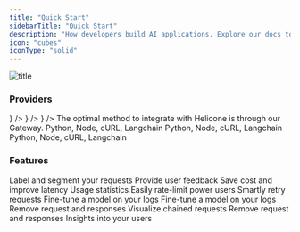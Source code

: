 ```yaml
---
title: "Quick Start"
sidebarTitle: "Quick Start"
description: "How developers build AI applications. Explore our docs to learn how to easily integrate Helicone into your application and explore features that will accelerate your team's development."
icon: "cubes"
iconType: "solid"
---
```


![title](/images/helicone-og.webp)

### Providers

<CardGroup cols={4}>
  <Card
    title="OpenAI"
    href="/getting-started/providers/openai"
    icon={
      <svg
        class="w-[1.60625rem] m:w-[1.375rem] h-auto"
        width="28"
        viewBox="0 0 28 28"
        fill="none"
        xmlns="http://www.w3.org/2000/svg"
      >
        <path
          d="M26.153 11.46a6.888 6.888 0 0 0-.608-5.73 7.117 7.117 0 0 0-3.29-2.93 7.238 7.238 0 0 0-4.41-.454 7.065 7.065 0 0 0-2.41-1.742A7.15 7.15 0 0 0 12.514 0a7.216 7.216 0 0 0-4.217 1.346 7.061 7.061 0 0 0-2.603 3.539 7.12 7.12 0 0 0-2.734 1.188A7.012 7.012 0 0 0 .966 8.268a6.979 6.979 0 0 0 .88 8.273 6.89 6.89 0 0 0 .607 5.729 7.117 7.117 0 0 0 3.29 2.93 7.238 7.238 0 0 0 4.41.454 7.061 7.061 0 0 0 2.409 1.742c.92.404 1.916.61 2.923.604a7.215 7.215 0 0 0 4.22-1.345 7.06 7.06 0 0 0 2.605-3.543 7.116 7.116 0 0 0 2.734-1.187 7.01 7.01 0 0 0 1.993-2.196 6.978 6.978 0 0 0-.884-8.27Zm-10.61 14.71c-1.412 0-2.505-.428-3.46-1.215.043-.023.119-.064.168-.094l5.65-3.22a.911.911 0 0 0 .464-.793v-7.86l2.389 1.36a.087.087 0 0 1 .046.065v6.508c0 2.952-2.491 5.248-5.257 5.248ZM4.062 21.354a5.17 5.17 0 0 1-.635-3.516c.042.025.115.07.168.1l5.65 3.22a.928.928 0 0 0 .928 0l6.898-3.93v2.72a.083.083 0 0 1-.034.072l-5.711 3.255a5.386 5.386 0 0 1-4.035.522 5.315 5.315 0 0 1-3.23-2.443ZM2.573 9.184a5.283 5.283 0 0 1 2.768-2.301V13.515a.895.895 0 0 0 .464.793l6.897 3.93-2.388 1.36a.087.087 0 0 1-.08.008L4.52 16.349a5.262 5.262 0 0 1-2.475-3.185 5.192 5.192 0 0 1 .527-3.98Zm19.623 4.506-6.898-3.93 2.388-1.36a.087.087 0 0 1 .08-.008l5.713 3.255a5.28 5.28 0 0 1 2.054 2.118 5.19 5.19 0 0 1-.488 5.608 5.314 5.314 0 0 1-2.39 1.742v-6.633a.896.896 0 0 0-.459-.792Zm2.377-3.533a7.973 7.973 0 0 0-.168-.099l-5.65-3.22a.93.93 0 0 0-.928 0l-6.898 3.93V8.046a.083.083 0 0 1 .034-.072l5.712-3.251a5.375 5.375 0 0 1 5.698.241 5.262 5.262 0 0 1 1.865 2.28c.39.92.506 1.93.335 2.913ZM9.631 15.009l-2.39-1.36a.083.083 0 0 1-.046-.065V7.075c.001-.997.29-1.973.832-2.814a5.297 5.297 0 0 1 2.231-1.935 5.382 5.382 0 0 1 5.659.72 4.89 4.89 0 0 0-.168.093l-5.65 3.22a.913.913 0 0 0-.465.793l-.003 7.857Zm1.297-2.76L14 10.5l3.072 1.75v3.5L14 17.499l-3.072-1.75v-3.5Z"
          fill="currentColor"
        ></path>
      </svg>
    }
  />
  <Card
    title="OpenAI"
    href="/getting-started/providers/openai"
    icon={
      <svg
        class="w-[1.60625rem] m:w-[1.375rem] h-auto"
        width="28"
        viewBox="0 0 28 28"
        fill="none"
        xmlns="http://www.w3.org/2000/svg"
      >
        <path
          d="M26.153 11.46a6.888 6.888 0 0 0-.608-5.73 7.117 7.117 0 0 0-3.29-2.93 7.238 7.238 0 0 0-4.41-.454 7.065 7.065 0 0 0-2.41-1.742A7.15 7.15 0 0 0 12.514 0a7.216 7.216 0 0 0-4.217 1.346 7.061 7.061 0 0 0-2.603 3.539 7.12 7.12 0 0 0-2.734 1.188A7.012 7.012 0 0 0 .966 8.268a6.979 6.979 0 0 0 .88 8.273 6.89 6.89 0 0 0 .607 5.729 7.117 7.117 0 0 0 3.29 2.93 7.238 7.238 0 0 0 4.41.454 7.061 7.061 0 0 0 2.409 1.742c.92.404 1.916.61 2.923.604a7.215 7.215 0 0 0 4.22-1.345 7.06 7.06 0 0 0 2.605-3.543 7.116 7.116 0 0 0 2.734-1.187 7.01 7.01 0 0 0 1.993-2.196 6.978 6.978 0 0 0-.884-8.27Zm-10.61 14.71c-1.412 0-2.505-.428-3.46-1.215.043-.023.119-.064.168-.094l5.65-3.22a.911.911 0 0 0 .464-.793v-7.86l2.389 1.36a.087.087 0 0 1 .046.065v6.508c0 2.952-2.491 5.248-5.257 5.248ZM4.062 21.354a5.17 5.17 0 0 1-.635-3.516c.042.025.115.07.168.1l5.65 3.22a.928.928 0 0 0 .928 0l6.898-3.93v2.72a.083.083 0 0 1-.034.072l-5.711 3.255a5.386 5.386 0 0 1-4.035.522 5.315 5.315 0 0 1-3.23-2.443ZM2.573 9.184a5.283 5.283 0 0 1 2.768-2.301V13.515a.895.895 0 0 0 .464.793l6.897 3.93-2.388 1.36a.087.087 0 0 1-.08.008L4.52 16.349a5.262 5.262 0 0 1-2.475-3.185 5.192 5.192 0 0 1 .527-3.98Zm19.623 4.506-6.898-3.93 2.388-1.36a.087.087 0 0 1 .08-.008l5.713 3.255a5.28 5.28 0 0 1 2.054 2.118 5.19 5.19 0 0 1-.488 5.608 5.314 5.314 0 0 1-2.39 1.742v-6.633a.896.896 0 0 0-.459-.792Zm2.377-3.533a7.973 7.973 0 0 0-.168-.099l-5.65-3.22a.93.93 0 0 0-.928 0l-6.898 3.93V8.046a.083.083 0 0 1 .034-.072l5.712-3.251a5.375 5.375 0 0 1 5.698.241 5.262 5.262 0 0 1 1.865 2.28c.39.92.506 1.93.335 2.913ZM9.631 15.009l-2.39-1.36a.083.083 0 0 1-.046-.065V7.075c.001-.997.29-1.973.832-2.814a5.297 5.297 0 0 1 2.231-1.935 5.382 5.382 0 0 1 5.659.72 4.89 4.89 0 0 0-.168.093l-5.65 3.22a.913.913 0 0 0-.465.793l-.003 7.857Zm1.297-2.76L14 10.5l3.072 1.75v3.5L14 17.499l-3.072-1.75v-3.5Z"
          fill="currentColor"
        ></path>
      </svg>
    }
  />
  <Card
    title="OpenAI"
    href="/getting-started/providers/openai"
    icon={
      <svg
        class="w-[1.60625rem] m:w-[1.375rem] h-auto"
        width="28"
        viewBox="0 0 28 28"
        fill="none"
        xmlns="http://www.w3.org/2000/svg"
      >
        <path
          d="M26.153 11.46a6.888 6.888 0 0 0-.608-5.73 7.117 7.117 0 0 0-3.29-2.93 7.238 7.238 0 0 0-4.41-.454 7.065 7.065 0 0 0-2.41-1.742A7.15 7.15 0 0 0 12.514 0a7.216 7.216 0 0 0-4.217 1.346 7.061 7.061 0 0 0-2.603 3.539 7.12 7.12 0 0 0-2.734 1.188A7.012 7.012 0 0 0 .966 8.268a6.979 6.979 0 0 0 .88 8.273 6.89 6.89 0 0 0 .607 5.729 7.117 7.117 0 0 0 3.29 2.93 7.238 7.238 0 0 0 4.41.454 7.061 7.061 0 0 0 2.409 1.742c.92.404 1.916.61 2.923.604a7.215 7.215 0 0 0 4.22-1.345 7.06 7.06 0 0 0 2.605-3.543 7.116 7.116 0 0 0 2.734-1.187 7.01 7.01 0 0 0 1.993-2.196 6.978 6.978 0 0 0-.884-8.27Zm-10.61 14.71c-1.412 0-2.505-.428-3.46-1.215.043-.023.119-.064.168-.094l5.65-3.22a.911.911 0 0 0 .464-.793v-7.86l2.389 1.36a.087.087 0 0 1 .046.065v6.508c0 2.952-2.491 5.248-5.257 5.248ZM4.062 21.354a5.17 5.17 0 0 1-.635-3.516c.042.025.115.07.168.1l5.65 3.22a.928.928 0 0 0 .928 0l6.898-3.93v2.72a.083.083 0 0 1-.034.072l-5.711 3.255a5.386 5.386 0 0 1-4.035.522 5.315 5.315 0 0 1-3.23-2.443ZM2.573 9.184a5.283 5.283 0 0 1 2.768-2.301V13.515a.895.895 0 0 0 .464.793l6.897 3.93-2.388 1.36a.087.087 0 0 1-.08.008L4.52 16.349a5.262 5.262 0 0 1-2.475-3.185 5.192 5.192 0 0 1 .527-3.98Zm19.623 4.506-6.898-3.93 2.388-1.36a.087.087 0 0 1 .08-.008l5.713 3.255a5.28 5.28 0 0 1 2.054 2.118 5.19 5.19 0 0 1-.488 5.608 5.314 5.314 0 0 1-2.39 1.742v-6.633a.896.896 0 0 0-.459-.792Zm2.377-3.533a7.973 7.973 0 0 0-.168-.099l-5.65-3.22a.93.93 0 0 0-.928 0l-6.898 3.93V8.046a.083.083 0 0 1 .034-.072l5.712-3.251a5.375 5.375 0 0 1 5.698.241 5.262 5.262 0 0 1 1.865 2.28c.39.92.506 1.93.335 2.913ZM9.631 15.009l-2.39-1.36a.083.083 0 0 1-.046-.065V7.075c.001-.997.29-1.973.832-2.814a5.297 5.297 0 0 1 2.231-1.935 5.382 5.382 0 0 1 5.659.72 4.89 4.89 0 0 0-.168.093l-5.65 3.22a.913.913 0 0 0-.465.793l-.003 7.857Zm1.297-2.76L14 10.5l3.072 1.75v3.5L14 17.499l-3.072-1.75v-3.5Z"
          fill="currentColor"
        ></path>
      </svg>
    }
  />
</CardGroup>

<CardGroup cols={1}>
  <Card title="Gateway" href="/getting-started/integration-method/gateway">
The optimal method to integrate with Helicone is through our Gateway. 
  </Card>
</CardGroup>
<CardGroup cols={3}>
  <Card title="OpenAI" href="/getting-started/integration-method/openai-proxy">
    Python, Node, cURL, Langchain
  </Card>
  <Card title="Anthropic" href="/getting-started/integration-method/anthropic">
    Python, Node, cURL, Langchain
  </Card>
  <Card title="Azure" href="/getting-started/integration-method/azure">
    Python, Node, cURL, Langchain
  </Card>
  <Card title="Anyscale" href="/getting-started/integration-method/anyscale" />

   <Card title="OpenRouter" href="/getting-started/integration-method/openrouter" />
     <Card title="LiteLLM" href="/getting-started/integration-method/litellm" />
</CardGroup>

### Features

<CardGroup cols={2}>
  <Card
    title="Custom Properties"
    href="/features/advanced-usage/custom-properties"
  >
    Label and segment your requests
  </Card>
  <Card title="Feedback" href="/features/advanced-usage/feedback">
    Provide user feedback
  </Card>
  <Card title="Caching" href="/features/advanced-usage/caching">
    Save cost and improve latency
  </Card>
  <Card title="Streaming" href="/features/streaming">
    Usage statistics
  </Card>
  <Card
    title="Rate Limiting"
    href="/features/advanced-usage/custom-rate-limits"
  >
    Easily rate-limit power users
  </Card>
  <Card title="Retries" href="/features/advanced-usage/retries">
    Smartly retry requests
  </Card>
  <Card title="Fine Tuning" href="/features/advanced-usage/fine-tuning">
    Fine-tune a model on your logs
  </Card>
  <Card title="Customer Portal" href="/features/customer_portal/intro">
    Fine-tune a model on your logs
  </Card>
  <Card title="Key Vault" href="/features/advanced-usage/key-vault">
    Remove request and responses
  </Card>
  <Card title="Jobs" href="/features/jobs/quick-start">
    Visualize chained requests
  </Card>
  <Card title="Omit Logs" href="/features/advanced-usage/omit-logs">
    Remove request and responses
  </Card>
  <Card title="User Metrics" href="/features/advanced-usage/user-metrics">
    Insights into your users
  </Card>
</CardGroup>
